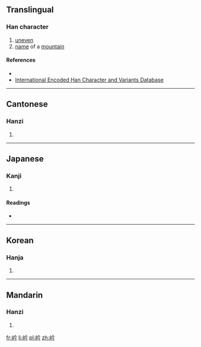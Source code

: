 ==Translingual==

===Han character===
{{Han char|rn=46|rad=山|as=04|sn=7|four=2872<sub>7</sub>|canj=山人戈弓 (UOIN), X山人戈弓 (XUOIN)|ids=⿰[[山]][[今]]}}

# [[uneven]]
# [[name]] of a [[mountain]]

====References====
* {{Han ref|kx=0308.280|dkj=07938|dj=0608.070|hdz=10763.220|uh=5C92|ud=23698|bh=CAC5|bd=51909}}
*[http://chardb.iis.sinica.edu.tw/char/u+5C92 International Encoded Han Character and Variants Database]

----

==Cantonese==

===Hanzi===
{{yue-hanzi|jyut=[[kim4]]|y=kim4}}

# {{defn|lang=yue|sort=山04}}

----

==Japanese==

===Kanji===
{{ja-kanji|grade=|rs=山04}}

# {{defn|lang=ja|sort=山04}}

====Readings====
* {{ja-readings|on=[[けん]] (ken), [[げん]] (gen)|kun=}}

----

==Korean==

===Hanja===
{{ko-hanja|hangeul=겸|rv=gyeom|mr=kyŏm}}

# {{defn|lang=ko|sort=山04}}

----

==Mandarin==

===Hanzi===
{{cmn-hanzi|pin=[[qián]] ([[qian2]])|wg=ch'ien<sup>2</sup>}}

# {{defn|lang=cmn|sort=山04}}

[[fr:岒]]
[[li:岒]]
[[pl:岒]]
[[zh:岒]]